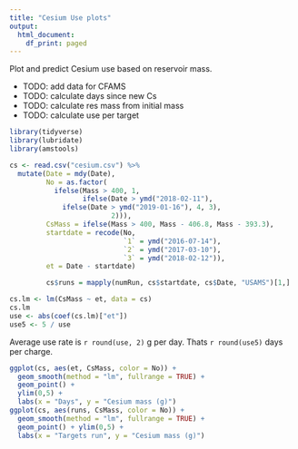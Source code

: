 ```yaml
---
title: "Cesium Use plots"
output:
  html_document:
    df_print: paged
---
```


Plot and predict Cesium use based on reservoir mass.

* TODO: add data for CFAMS
* TODO: calculate days since new Cs
* TODO: calculate res mass from initial mass
* TODO: calculate use per target


```r
library(tidyverse)
library(lubridate)
library(amstools)
```

```r
cs <- read.csv("cesium.csv") %>%
  mutate(Date = mdy(Date),
         No = as.factor(
           ifelse(Mass > 400, 1, 
                  ifelse(Date > ymd("2018-02-11"), 
			 ifelse(Date > ymd("2019-01-16"), 4, 3), 
                         2))),
         CsMass = ifelse(Mass > 400, Mass - 406.8, Mass - 393.3),
         startdate = recode(No,
                            `1` = ymd("2016-07-14"), 
                            `2` = ymd("2017-03-10"),
                            `3` = ymd("2018-02-12")),
         et = Date - startdate)

         cs$runs = mapply(numRun, cs$startdate, cs$Date, "USAMS")[1,]
```

```r
cs.lm <- lm(CsMass ~ et, data = cs)
cs.lm
use <- abs(coef(cs.lm)["et"])
use5 <- 5 / use 
```

Average use rate is `r round(use, 2)` g per day. Thats `r round(use5)` days per charge.
```r
ggplot(cs, aes(et, CsMass, color = No)) +
  geom_smooth(method = "lm", fullrange = TRUE) +
  geom_point() +
  ylim(0,5) +
  labs(x = "Days", y = "Cesium mass (g)")
ggplot(cs, aes(runs, CsMass, color = No)) +
  geom_smooth(method = "lm", fullrange = TRUE) +
  geom_point() + ylim(0,5) +
  labs(x = "Targets run", y = "Cesium mass (g)")
```
```r

```

